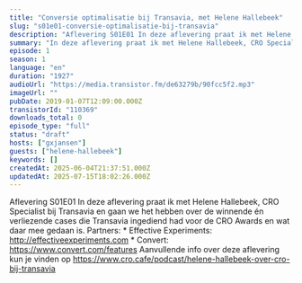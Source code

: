 ```yaml
---
title: "Conversie optimalisatie bij Transavia, met Helene Hallebeek"
slug: "s01e01-conversie-optimalisatie-bij-transavia"
description: "Aflevering S01E01 In deze aflevering praat ik met Helene Hallebeek, CRO Specialist bij Transavia en gaan we het hebben over de winnende én verliezende cases die Transavia ingediend had voor de CRO Awards en wat daar mee gedaan is. Partners: * Effective Experiments: http://effectiveexperiments.com * Convert: https://www.convert.com/features Aanvullende info over deze aflevering kun je vinden op https://www.cro.cafe/podcast/helene-hallebeek-over-cro-bij-transavia"
summary: "In deze aflevering praat ik met Helene Hallebeek, CRO Specialist bij Transavia en gaan we het hebben over de winnende én verliezende cases die Transavia ingediend had voor de CRO Awards en wat daar mee gedaan is.\r\n\r\nPartners:\r\n* Effective Experiments: http://effectiveexperiments.com\r\n* Convert: https://www.convert.com/features\r\n\r\nAanvullende info over deze aflevering kun je vinden op https://www.cro.cafe/podcast/helene-hallebeek-over-cro-bij-transavia"
episode: 1
season: 1
language: "en"
duration: "1927"
audioUrl: "https://media.transistor.fm/de63279b/90fcc5f2.mp3"
imageUrl: ""
pubDate: 2019-01-07T12:09:00.000Z
transistorId: "110369"
downloads_total: 0
episode_type: "full"
status: "draft"
hosts: ["gxjansen"]
guests: ["helene-hallebeek"]
keywords: []
createdAt: 2025-06-04T21:37:51.000Z
updatedAt: 2025-07-15T18:02:26.000Z
---
```


Aflevering S01E01 In deze aflevering praat ik met Helene Hallebeek, CRO Specialist bij Transavia en gaan we het hebben over de winnende én verliezende cases die Transavia ingediend had voor de CRO Awards en wat daar mee gedaan is. Partners: * Effective Experiments: http://effectiveexperiments.com * Convert: https://www.convert.com/features Aanvullende info over deze aflevering kun je vinden op https://www.cro.cafe/podcast/helene-hallebeek-over-cro-bij-transavia
